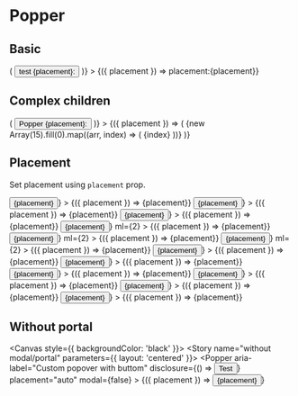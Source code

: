 
<Meta title="Components/Popper" component={Popper} />

# Popper

## Basic

<Canvas>
  <Story name="basic" parameters={{ layout: 'centered' }}>
    <Box>
      <Popper
        aria-label="Custom popover"
        disclosure={({ placement, visible }) => (
          <Button>
            test {placement}:
            <Icon
              ml={2}
              name={visible ? 'chevron-up' : 'chevron-down'}
              color="white"
              size={11}
            />
          </Button>
        )}
      >
        {({ placement }) => <Box p={2}> placement:{placement}</Box>}
      </Popper>
    </Box>
  </Story>
</Canvas>

## Complex children

<Canvas>
  <Story name="complexe children" parameters={{ layout: 'centered' }}>
    <Box>
      <Popper
        variant="black"
        aria-label="Custom popover"
        disclosure={({ placement, visible }) => (
          <Button>Popper {placement}:</Button>
        )}
      >
        {({ placement }) => (
          <Box display="flex" flexDirection="column">
            {new Array(15).fill(0).map((arr, index) => (
              <Box width={30} height={30} m={2}>
                {index}
              </Box>
            ))}
          </Box>
        )}
      </Popper>
    </Box>
  </Story>
</Canvas>

## Placement

<Description>Set placement using `placement` prop.</Description>

<Canvas>
  <Story height="100px" name="placement" parameters={{ layout: 'centered' }}>
    <Box>
      <Box display="flex" flexDirection="column">
        <Popper
          placement="left-start"
          variant="black"
          aria-label="Custom popover with buttom"
          disclosure={({ placement }) => <Button m={1}>{placement}</Button>}
        >
          {({ placement }) => <Box p={1}> {placement}</Box>}
        </Popper>
        <Popper
          placement="left"
          variant="black"
          aria-label="Custom popover with buttom"
          disclosure={({ placement }) => <Button m={1}>{placement}</Button>}
        >
          {({ placement }) => <Box p={1}> {placement}</Box>}
        </Popper>
        <Popper
          placement="left-end"
          variant="black"
          aria-label="Custom popover with buttom"
          disclosure={({ placement }) => <Button m={1}>{placement}</Button>}
        >
          {({ placement }) => <Box p={1}> {placement}</Box>}
        </Popper>
      </Box>
      <Box>
        <Popper
          placement="top-start"
          variant="black"
          aria-label="Custom popover with buttom"
          disclosure={({ placement }) => <Button m={1}>{placement}</Button>}
          ml={2}
        >
          {({ placement }) => <Box p={1}> {placement}</Box>}
        </Popper>
        <Popper
          placement="top"
          variant="black"
          aria-label="Custom popover with buttom"
          disclosure={({ placement }) => <Button m={1}>{placement}</Button>}
          ml={2}
        >
          {({ placement }) => <Box p={1}> {placement}</Box>}
        </Popper>
        <Popper
          placement="top-end"
          variant="black"
          aria-label="Custom popover with buttom"
          disclosure={({ placement }) => <Button m={1}>{placement}</Button>}
          ml={2}
        >
          {({ placement }) => <Box p={1}> {placement}</Box>}
        </Popper>
      </Box>
      <Box display="flex" flexDirection="column">
        <Popper
          placement="right-start"
          variant="black"
          aria-label="Custom popover with buttom"
          disclosure={({ placement }) => <Button m={1}>{placement}</Button>}
        >
          {({ placement }) => <Box p={1}> {placement}</Box>}
        </Popper>
        <Popper
          placement="right"
          variant="black"
          aria-label="Custom popover with buttom"
          disclosure={({ placement }) => <Button m={1}>{placement}</Button>}
        >
          {({ placement }) => <Box p={1}> {placement}</Box>}
        </Popper>
        <Popper
          placement="right-end"
          variant="black"
          aria-label="Custom popover with buttom"
          disclosure={({ placement }) => <Button m={1}>{placement}</Button>}
        >
          {({ placement }) => <Box p={1}> {placement}</Box>}
        </Popper>
      </Box>
      <Box>
        <Popper
          placement="bottom-start"
          variant="black"
          aria-label="Custom popover with buttom"
          disclosure={({ placement }) => <Button m={1}>{placement}</Button>}
        >
          {({ placement }) => <Box p={1}> {placement}</Box>}
        </Popper>
        <Popper
          placement="bottom"
          variant="black"
          aria-label="Custom popover with buttom"
          disclosure={({ placement }) => <Button m={1}>{placement}</Button>}
        >
          {({ placement }) => <Box p={1}> {placement}</Box>}
        </Popper>
        <Popper
          placement="bottom-end"
          variant="black"
          aria-label="Custom popover with buttom"
          disclosure={({ placement }) => <Button m={1}>{placement}</Button>}
        >
          {({ placement }) => <Box p={1}> {placement}</Box>}
        </Popper>
      </Box>
    </Box>
  </Story>
</Canvas>

## Without portal

<Canvas style={{ backgroundColor: 'black' }}>
  <Story name="without modal/portal" parameters={{ layout: 'centered' }}>
    <Popper
      aria-label="Custom popover with buttom"
      disclosure={() => <Button>Test</Button>}
      placement="auto"
      modal={false}
    >
      {({ placement }) => <Button> {placement}</Button>}
    </Popper>
  </Story>
</Canvas>
